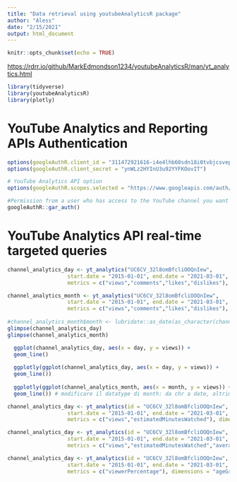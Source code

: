 ```yaml
---
title: "Data retrieval using youtubeAnalyticsR package"
author: "Aless"
date: "2/15/2021"
output: html_document
---
```


```r
knitr::opts_chunk$set(echo = TRUE)
```

<https://rdrr.io/github/MarkEdmondson1234/youtubeAnalyticsR/man/yt_analytics.html>

```r
library(tidyverse)
library(youtubeAnalyticsR)
library(plotly)
```

# YouTube Analytics and Reporting APIs Authentication
```r
options(googleAuthR.client_id = "311472921616-i4e4lhb60sdn18i0tvbjcsveppevcju4.apps.googleusercontent.com")
options(googleAuthR.client_secret = "ynWLz2HYInU3u92YYFKOovIT")

# YouTube Analytics API option
options(googleAuthR.scopes.selected = "https://www.googleapis.com/auth/yt-analytics.readonly")

#Permission from a user who has access to the YouTube channel you want to analyze
googleAuthR::gar_auth()
```

# YouTube Analytics API real-time targeted queries
```r
channel_analytics_day <- yt_analytics("UC6CV_32l8omBfcliOOQnIew", 
                   start.date = "2015-01-01", end.date = "2021-03-01", 
                   metrics = c("views","comments","likes","dislikes"), dimensions = "day") 

channel_analytics_month <- yt_analytics("UC6CV_32l8omBfcliOOQnIew", 
                   start.date = "2015-01-01", end.date = "2021-03-01", 
                   metrics = c("views","comments","likes","dislikes"), dimensions = "month")
  
#channel_analytics_month$month <- lubridate::as_date(as_character(channel_analytics_month$month, format )                 
glimpse(channel_analytics_day)
glimpse(channel_analytics_month)

  ggplot(channel_analytics_day, aes(x = day, y = views)) +
  geom_line()
  
  ggplotly(ggplot(channel_analytics_day, aes(x = day, y = views)) +
  geom_line())
  
  ggplotly(ggplot(channel_analytics_month, aes(x = month, y = views)) +
  geom_line()) # modificare il datatype di month: da chr a date, altrimenti non funziona 
```

```r
channel_analytics_day <- yt_analytics(id = "UC6CV_32l8omBfcliOOQnIew", 
                   start.date = "2015-01-01", end.date = "2021-03-01", 
                   metrics = c("views","estimatedMinutesWatched"), dimensions = "day", sort = "day")

channel_analytics_day <- yt_analytics(id = "UC6CV_32l8omBfcliOOQnIew", 
                   start.date = "2015-01-01", end.date = "2021-03-01", 
                   metrics = c("views","estimatedMinutesWatched","averageViewDuration","averageViewPercentage","subscribersGained"), dimensions = "country", sort = "views")

channel_analytics_day <- yt_analytics(id = "UC6CV_32l8omBfcliOOQnIew", 
                   start.date = "2015-01-01", end.date = "2021-03-01", 
                   metrics = c("viewerPercentage"), dimensions = "ageGroup", sort = "ageGroup")
```

